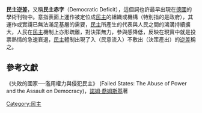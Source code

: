 '''民主逆差'''，又稱'''民主赤字'''（Democratic Deficit），這個詞也許最早出現在[[德國|德國]]的學術刊物中。意指表面上運作被定位成[[民主|民主]]的組織或機構（特別指的是政府），其運作或實踐已無法滿足基層的需要，[[民主|民主]]所產生的代表與人民之間的鴻溝持續擴大，人民在[[民主|民主]]機制上亦形疏離，對決策無力，參與感降低，反映在現實中就是投票熱情的急速衰退，[[民主|民主]]體制出現了入（民意流入）不敷出（決策產出）的[[逆差|逆差]]稱之。

== 參考文獻 ==
《失敗的國家──濫用權力與侵犯民主》 (Failed States: The Abuse of Power and the Assault on Democracy)，[[諾姆·喬姆斯基|諾姆·喬姆斯基]]著

{{政治小作品}}

[[Category:民主|Category:民主]]
